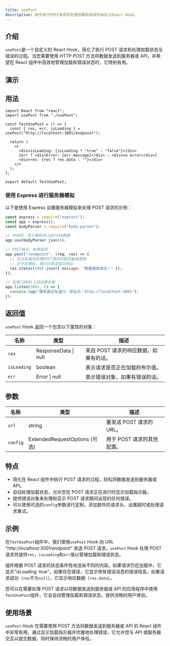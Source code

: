 ```yaml
---
title: usePost
description: 用于执行POST请求并处理加载和错误的自定义React Hook。
---
```



## 介绍

`usePost`是一个自定义的 React Hook，简化了执行 POST 请求和处理加载状态与错误的过程。当您需要使用 HTTP POST 方法将数据发送到服务器或 API，并希望在 React 组件中高效地管理加载和错误状态时，它特别有用。

## 演示

<UsePost client:visible />

## 用法

```tsx
import React from "react";
import usePost from "./usePost";

const TestUsePost = () => {
  const { res, err, isLoading } = usePost("http://localhost:3001/endpoint");

  return (
    <>
      <div>isLoading: {isLoading ? "true" : "false"}</div>
      {err ? <div>Error: {err.message}</div> : <div>no error</div>}
      <div>res: {res ? res.data : ""}</div>
    </>
  );
};

export default TestUsePost;
```

### 使用 Express 进行服务器模拟

以下是使用 Express 设置服务器模拟来处理 POST 请求的示例：

```javascript
const express = require("express");
const app = express();
const bodyParser = require("body-parser");

// 中间件，用于解析传入的JSON数据
app.use(bodyParser.json());

// POST端点，处理请求
app.post("/endpoint", (req, res) => {
  // 在此处编写处理POST请求的服务器端逻辑
  // 对于此模拟，我们只发送成功响应
  res.status(200).json({ message: "数据接收成功！" });
});

// 在端口3001上启动服务器
app.listen(3001, () => {
  console.log("服务器正在运行，地址为：http://localhost:3001");
});
```

## 返回值

`usePost` Hook 返回一个包含以下属性的对象：

| 名称        | 类型                 | 描述                                   |
| ----------- | -------------------- | -------------------------------------- |
| `res`       | ResponseData \| null | 来自 POST 请求的响应数据，如果有的话。 |
| `isLoading` | boolean              | 表示请求是否正在加载的布尔值。         |
| `err`       | Error \| null        | 表示错误对象，如果有错误的话。         |

## 参数

| 名称     | 类型                          | 描述                       |
| -------- | ----------------------------- | -------------------------- |
| `url`    | string                        | 要发送 POST 请求的 URL。   |
| `config` | ExtendedRequestOptions (可选) | 用于 POST 请求的其他配置。 |

## 特点

- 简化在 React 组件中执行 POST 请求的过程，轻松将数据发送到服务器或 API。
- 自动处理加载状态，允许您在 POST 请求正在进行时显示加载指示器。
- 提供错误对象来处理和显示 POST 请求期间出现的任何错误。
- 可以使用可选的`config`参数进行定制，添加额外的请求头，设置超时或处理请求重试。

## 示例

在`TestUsePost`组件中，我们使用`usePost` Hook 向 URL "http://localhost:3001/endpoint" 发送 POST 请求。`usePost` Hook 处理 POST 请求并提供`res`，`isLoading`和`err`值以管理加载和错误状态。

组件根据 POST 请求的状态条件性地渲染不同的内容。如果请求仍在加载中，它显示"isLoading: true"。如果存在错误，它显示带有错误消息的错误信息。如果请求成功（`res`不为`null`），它显示响应数据（`res.data`）。

您可以在需要处理 POST 请求以将数据发送到服务器或 API 的应用程序中使用`TestUsePost`组件，它会自动管理加载和错误状态，提供流畅的用户体验。

## 使用场景

`usePost` Hook 在需要使用 POST 方法将数据发送到服务器或 API 的 React 组件中非常有用。通过显示加载指示器并优雅地处理错误，它允许您与 API 或服务器交互以提交数据，同时保持流畅的用户体验。
